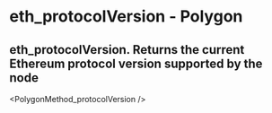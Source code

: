 # eth_protocolVersion  - Polygon

## eth_protocolVersion. Returns the current Ethereum protocol version supported by the node


<PolygonMethod_protocolVersion />
